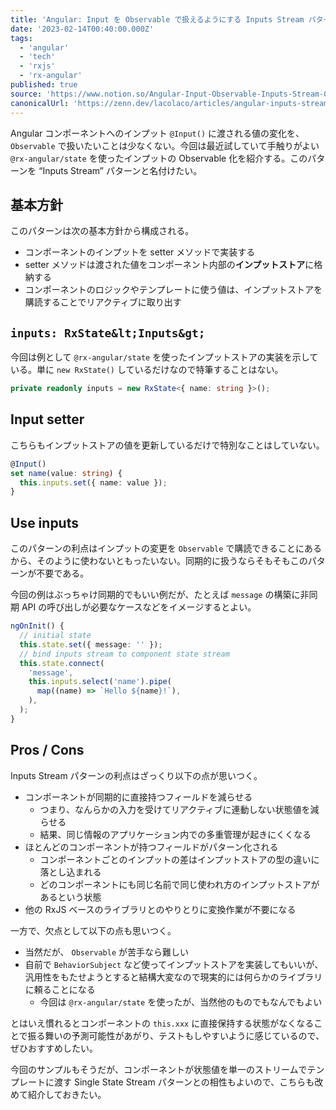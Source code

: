 ```yaml
---
title: 'Angular: Input を Observable で扱えるようにする Inputs Stream パターン'
date: '2023-02-14T00:40:00.000Z'
tags:
  - 'angular'
  - 'tech'
  - 'rxjs'
  - 'rx-angular'
published: true
source: 'https://www.notion.so/Angular-Input-Observable-Inputs-Stream-02ff5a3536af4d6996091ea3f818ad95'
canonicalUrl: 'https://zenn.dev/lacolaco/articles/angular-inputs-stream-pattern'
---
```



Angular コンポーネントへのインプット `@Input()` に渡される値の変化を、 `Observable` で扱いたいことは少なくない。今回は最近試していて手触りがよい `@rx-angular/state` を使ったインプットの Observable 化を紹介する。このパターンを “Inputs Stream” パターンと名付けたい。

<Stackblitz src="https://stackblitz.com/edit/angular-ivy-3cvcwd?ctl=1&embed=1&file=src/app/app.component.html" />

## 基本方針

このパターンは次の基本方針から構成される。

- コンポーネントのインプットを setter メソッドで実装する
- setter メソッドは渡された値をコンポーネント内部の**インプットストア**に格納する
- コンポーネントのロジックやテンプレートに使う値は、インプットストアを購読することでリアクティブに取り出す

## `inputs: RxState&lt;Inputs&gt;`

今回は例として `@rx-angular/state` を使ったインプットストアの実装を示している。単に `new RxState()` しているだけなので特筆することはない。

```typescript
private readonly inputs = new RxState<{ name: string }>();
```

## Input setter

こちらもインプットストアの値を更新しているだけで特別なことはしていない。

```typescript
@Input()
set name(value: string) {
  this.inputs.set({ name: value });
}
```

## Use inputs

このパターンの利点はインプットの変更を `Observable` で購読できることにあるから、そのように使わないともったいない。同期的に扱うならそもそもこのパターンが不要である。

今回の例はぶっちゃけ同期的でもいい例だが、たとえば `message` の構築に非同期 API の呼び出しが必要なケースなどをイメージするとよい。

```typescript
ngOnInit() {
  // initial state
  this.state.set({ message: '' });
  // bind inputs stream to component state stream
  this.state.connect(
    'message',
    this.inputs.select('name').pipe(
      map((name) => `Hello ${name}!`),
    ),
  );
}
```

## Pros / Cons

Inputs Stream パターンの利点はざっくり以下の点が思いつく。

- コンポーネントが同期的に直接持つフィールドを減らせる
  - つまり、なんらかの入力を受けてリアクティブに連動しない状態値を減らせる
  - 結果、同じ情報のアプリケーション内での多重管理が起きにくくなる
- ほとんどのコンポーネントが持つフィールドがパターン化される
  - コンポーネントごとのインプットの差はインプットストアの型の違いに落とし込まれる
  - どのコンポーネントにも同じ名前で同じ使われ方のインプットストアがあるという状態
- 他の RxJS ベースのライブラリとのやりとりに変換作業が不要になる

一方で、欠点として以下の点も思いつく。

- 当然だが、 `Observable` が苦手なら難しい
- 自前で `BehaviorSubject` など使ってインプットストアを実装してもいいが、汎用性をもたせようとすると結構大変なので現実的には何らかのライブラリに頼ることになる
  - 今回は `@rx-angular/state` を使ったが、当然他のものでもなんでもよい

とはいえ慣れるとコンポーネントの `this.xxx` に直接保持する状態がなくなることで振る舞いの予測可能性があがり、テストもしやすいように感じているので、ぜひおすすめしたい。

今回のサンプルもそうだが、コンポーネントが状態値を単一のストリームでテンプレートに渡す Single State Stream パターンとの相性もよいので、こちらも改めて紹介しておきたい。

<LinkPreview src="https://blog.lacolaco.net/2019/07/angular-single-state-stream-pattern/" />
